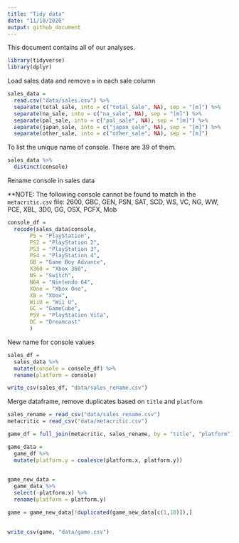 ```yaml
---
title: "Tidy data"
date: "11/10/2020"
output: github_document
---
```


This document contains all of our analyses.

```r
library(tidyverse)
library(dplyr)

```


Load sales data and remove `m` in each sale column

```r
sales_data = 
  read.csv("data/sales.csv") %>% 
  separate(total_sale, into = c("total_sale", NA), sep = "[m]") %>% 
  separate(na_sale, into = c("na_sale", NA), sep = "[m]") %>% 
  separate(pal_sale, into = c("pal_sale", NA), sep = "[m]") %>% 
  separate(japan_sale, into = c("japan_sale", NA), sep = "[m]") %>% 
  separate(other_sale, into = c("other_sale", NA), sep = "[m]")

```


To list the unique name of console.
There are 39 of them. 
```r
sales_data %>% 
  distinct(console)
```


Rename console in sales data

**NOTE: The following console cannot be found to match in the `metacritic.csv` file: 2600, GBC, GEN, PSN, SAT, SCD, WS, VC, NG, WW, PCE, XBL, 3D0, GG, OSX, PCFX, Mob


```r
console_df = 
  recode(sales_data$console, 
       PS = "PlayStation",
       PS2 = "PlayStation 2",
       PS3 = "PlayStation 3",
       PS4 = "PlayStation 4",
       GB = "Game Boy Advance",
       X360 = "Xbox 360",
       NS = "Switch",
       N64 = "Nintendo 64",
       XOne = "Xbox One",
       XB = "Xbox",
       WiiU = "Wii U",
       GC = "GameCube",
       PSV = "PlayStation Vita",
       DC = "Dreamcast"
       )
```

New name for console values
```r
sales_df = 
  sales_data %>% 
  mutate(console = console_df) %>% 
  rename(platform = console)

write_csv(sales_df, "data/sales_rename.csv")
```

Merge dataframe, remove duplicates based on `title` and `platform`

```r
sales_rename = read_csv("data/sales_rename.csv")
metacritic = read_csv("data/metacritic.csv")

game_df = full_join(metacritic, sales_rename, by = "title", "platform")

game_data =
  game_df %>% 
  mutate(platform.y = coalesce(platform.x, platform.y))
  

game_new_data = 
  game_data %>% 
  select(-platform.x) %>% 
  rename(platform = platform.y)

game = game_new_data[!duplicated(game_new_data[c(1,10)]),]
  

write_csv(game, "data/game.csv")
```

